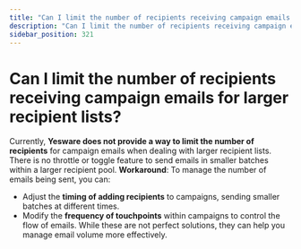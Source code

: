 ```yaml
---
title: "Can I limit the number of recipients receiving campaign emails for larger recipient lists?"
description: "Can I limit the number of recipients receiving campaign emails for larger recipient lists?"
sidebar_position: 321
---
```


# Can I limit the number of recipients receiving campaign emails for larger recipient lists?

Currently, **Yesware does not provide a way to limit the number of recipients** for campaign emails when dealing with larger recipient lists. There is no throttle or toggle feature to send emails in smaller batches within a larger recipient pool.
**Workaround**:
To manage the number of emails being sent, you can:
- Adjust the **timing of adding recipients** to campaigns, sending smaller batches at different times.
- Modify the **frequency of touchpoints** within campaigns to control the flow of emails.
While these are not perfect solutions, they can help you manage email volume more effectively.